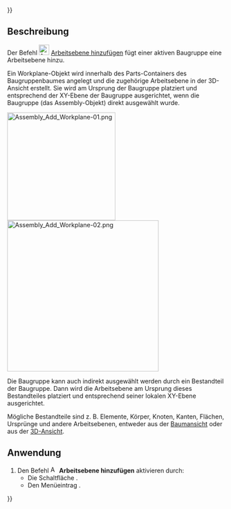 {{UnfinishedDocu{{#translation:}}}}
<languages/>

{{Docnav/de
|[[Assembly3_ShowElementCS/de|Element-Koordinatensystem anzeigen]]
|[[Assembly3_AddXZWorkplane/de|XZ-Arbeitsebene hizufügen]]
|[[Assembly3_Workbench/de|Assembly3]]
|IconL=Assembly_ShowElementCS.svg‎‎
|IconR=Assembly_Add_WorkplaneXZ.svg‎‎
|IconC=Assembly3_workbench_icon.svg
}}

{{GuiCommand/de
|Name=Assembly3 AddWorkplane
|Name/de=Assembly3 ArbeitsebeneHinzufügen
|Icon=Assembly_Add_Workplane.svg‎‎
|MenuLocation=Assembly3 → Workplane and origin → Add workplane
|Workbenches=[[Assembly3_Workbench/de|Assembly3]]
}}

==Beschreibung==

Der Befehl [[Image:Assembly_Add_Workplane.svg |24px]] [[Assembly3_AddWorkplane/de|Arbeitsebene hinzufügen]] fügt einer aktiven Baugruppe eine Arbeitsebene hinzu.

Ein Workplane-Objekt wird innerhalb des Parts-Containers des Baugruppenbaumes angelegt und die zugehörige Arbeitsebene in der 3D-Ansicht erstellt. Sie wird am Ursprung der Baugruppe platziert und entsprechend der XY-Ebene der Baugruppe ausgerichtet, wenn die Baugruppe (das Assembly-Objekt) direkt ausgewählt wurde.

[[Image:Assembly_Add_Workplane-01.png|250px]] [[Image:Assembly_Add_Workplane-02.png|350px]]

Die Baugruppe kann auch indirekt ausgewählt werden durch ein Bestandteil der Baugruppe. Dann wird die Arbeitsebene am Ursprung dieses Bestandteiles platziert und entsprechend seiner lokalen XY-Ebene ausgerichtet.

Mögliche Bestandteile sind z. B. Elemente, Körper, Knoten, Kanten, Flächen, Ursprünge und andere Arbeitsebenen, entweder aus der [[Tree_view/de|Baumansicht]] oder aus der [[3D_view/de|3D-Ansicht]].

==Anwendung==

# Den Befehl [[Image:Assembly_Add_Workplane.svg |16px]] '''Arbeitsebene hinzufügen''' aktivieren durch:
#* Die Schaltfläche {{Button|[[Image:Assembly_Add_Workplane.svg |16px]] [[Assembly3_AddWorkplane/de|Arbeitsebene hinzufügen]]}}.
#* Den Menüeintrag {{MenuCommand|Assembly3 → Workplane and origin → [[Image:Assembly_Add_Workplane.svg |16px]] Arbeitsebene hinzufügen}}.


{{Docnav/de
|[[Assembly3_ShowElementCS/de|Element-Koordinatensystem anzeigen]]
|[[Assembly3_AddXZWorkplane/de|XZ-Arbeitsebene hizufügen]]
|[[Assembly3_Workbench/de|Assembly3]]
|IconL=Assembly_ShowElementCS.svg‎‎
|IconR=Assembly_Add_WorkplaneXZ.svg‎‎
|IconC=Assembly3_workbench_icon.svg
}}
 
{{Userdocnavi{{#translation:}}}}